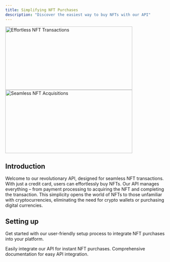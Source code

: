 ```yaml
---
title: Simplifying NFT Purchases
description: "Discover the easiest way to buy NFTs with our API"
---
```


<img
  className="block dark:hidden"
  src="https://drive.google.com/uc?id=1x02oewr3r86AM3sYjK0UHehUqx3tz0QA"
  alt="Effortless NFT Transactions"
  width="400px"
  height="200px"
/>
<img
  className="hidden dark:block"
  src="https://drive.google.com/uc?id=1x02oewr3r86AM3sYjK0UHehUqx3tz0QA"
  alt="Seamless NFT Acquisitions"
  width="400px"
  height="200px"
/>

## Introduction

Welcome to our revolutionary API, designed for seamless NFT transactions. With just a credit card, users can effortlessly buy NFTs. Our API manages everything – from payment processing to acquiring the NFT and completing the transaction. This simplicity opens the world of NFTs to those unfamiliar with cryptocurrencies, eliminating the need for crypto wallets or purchasing digital currencies.

## Setting up

Get started with our user-friendly setup process to integrate NFT purchases into your platform.

<CardGroup cols={2}>
  <Card
    title="Integrate API"
    icon="pen-to-square"
    href="https://mintlify.com/docs/quickstart"
  >
    Easily integrate our API for instant NFT purchases.
  </Card>
  <Card
    title="API Documentation"
    icon="code"
    href="https://mintlify.com/docs/api-playground/openapi"
  >
    Comprehensive documentation for easy API integration.
  </Card>
</CardGroup>
